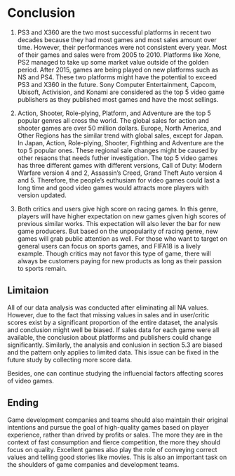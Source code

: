 # Conclusion

1. PS3 and X360 are the two most successful platforms in recent two decades because they had most games and most sales amount over time. However, their performances were not consistent every year. Most of their games and sales were from 2005 to 2010. Platforms like Xone, PS2 managed to take up some market value outside of the golden period. After 2015, games are being played on new platforms such as NS and PS4. These two platforms might have the potential to exceed PS3 and X360 in the future. Sony Computer Entertainment, Capcom, Ubisoft, Activision, and Konami are considered as the top 5 video game publishers as they published most games and have the most sellings.


2. Action, Shooter, Role-plying, Platform, and Adventure are the top 5 popular genres all cross the world. The global sales for action and shooter games are over 50 million dollars. Europe, North America, and Other Regions has the similar trend with global sales, except for Japan. In Japan, Action, Role-plying, Shooter, Fighthing and Adventure are the top 5 popular ones. These regional sale changes might be caused by other resaons that needs futher investigation. The top 5 video games has three different games with different versions, Call of Duty: Modern Warfare version 4 and 2, Assassin’s Creed, Grand Theft Auto version 4 and 5. Therefore, the people's euthusiam for video games could last a long time and good video games would attracts more players with version updated.



3. Both critics and users give high score on racing games. In this genre, players will have higher expectation on new games given high scores of previous similar works. This expectation will also lever the bar for new game producers. But based on the unpopularity of racing genre, new games will grab public attention as well. For those who want to target on general users can focus on sports games, and FIFA18 is a lively example. Though critics may not favor this type of game, there will always be customers paying for new products as long as their passion to sports remain. 



## Limitaion

All of our data analysis was conducted after eliminating all NA values. However, due to the fact that missing values in sales and in user/critic scores exist by a significant proportion of the entire dataset, the analysis and conclusion might well be biased. If sales data for each game were all available, the conclusion about platforms and publishers could change significantly. Similarly, the analysis and conlusion in section 5.3 are biased and the pattern only applies to limited data. This issue can be fixed in the future study by collecting more score data.

Besides, one can continue studying the influencial factors affecting scores of video games. 

## Ending

Game development companies and teams should also maintain their original intentions and pursue the goal of high-quality games based on player experience, rather than drived by profits or sales. The more they are in the context of fast consumption and fierce competition, the more they should focus on quality. Excellent games also play the role of conveying correct values and telling good stories like movies. This is also an important task on the shoulders of game companies and development teams.